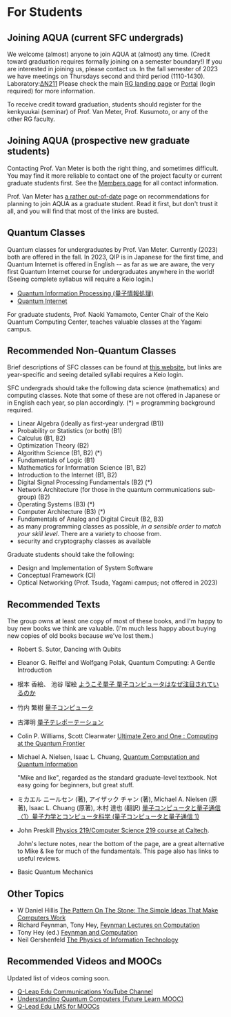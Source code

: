 # For Students

## Joining AQUA (current SFC undergrads)

We welcome (almost) anyone to join AQUA at (almost) any time. (Credit toward graduation requires formally joining on a semester boundary!) If you are interested in joining us, please contact us. In the fall semester of 2023 we have meetings on Thursdays second and third period (1110-1430). Laboratory:[ΔN211](access.html) Please check the main [RG landing page](https://rg.sfc.keio.ac.jp/) or [Portal](https://portal.sfc.wide.ad.jp) (login required) for more information.

To receive credit toward graduation, students should register for the kenkyuukai (seminar) of Prof. Van Meter, Prof. Kusumoto, or any of the other RG faculty.

## Joining AQUA (prospective new graduate students)

Contacting Prof. Van Meter is both the right thing, and sometimes difficult. You may find it more reliable to contact one of the project faculty or current graduate students first. See the [Members page](members) for all contact information.

Prof. Van Meter has [a rather out-of-date](https://web.sfc.keio.ac.jp/~rdv/study.html) page on recommendations for planning to join AQUA as a graduate student. Read it first, but don't trust it all, and you will find that most of the links are busted.

## Quantum Classes

Quantum classes for undergraduates by Prof. Van Meter. Currently (2023) both are offered in the fall. In 2023, QIP is in Japanese for the first time, and Quantum Internet is offered in English -- as far as we are aware, the very first Quantum Internet course for undergraduates anywhere in the world! (Seeing complete syllabus will require a Keio login.)

- [Quantum Information Processing (量子情報処理)](https://syllabus.sfc.keio.ac.jp/courses/2023_35765?locale=en)
- [Quantum Internet](https://syllabus.sfc.keio.ac.jp/courses/2023_47917?locale=en)

For graduate students, Prof. Naoki Yamamoto, Center Chair of the Keio Quantum Computing Center, teaches valuable classes at the Yagami campus.

## Recommended Non-Quantum Classes

Brief descriptions of SFC classes can be found at [this website](https://syllabus.sfc.keio.ac.jp/?locale=en), but links are year-specific and seeing detailed syllabi requires a Keio login.

SFC undergrads should take the following data science (mathematics) and computing classes. Note that some of these are not offered in Japanese or in English each year, so plan accordingly. (*) = programming background required.

- Linear Algebra (ideally as first-year undergrad (B1))
- Probability or Statistics (or both) (B1)
- Calculus (B1, B2)
- Optimization Theory (B2)
- Algorithm Science (B1, B2) (*)
- Fundamentals of Logic (B1)
- Mathematics for Information Science (B1, B2)
- Introduction to the Internet (B1, B2)
- Digital Signal Processing Fundamentals (B2) (*)
- Network Architecture (for those in the quantum communications sub-group) (B2)
- Operating Systems (B3) (*)
- Computer Architecture (B3) (*)
- Fundamentals of Analog and Digital Circuit (B2, B3)
- as many programming classes as possible, _in a sensible order to match your skill level_. There are a variety to choose from.
- security and cryptography classes as available

Graduate students should take the following:

- Design and Implementation of System Software
- Conceptual Framework (CI)
- Optical Networking (Prof. Tsuda, Yagami campus; not offered in 2023)

## Recommended Texts

The group owns at least one copy of most of these books, and I'm happy to buy new books we think are valuable. (I'm much less happy about buying new copies of old books because we've lost them.)

- Robert S. Sutor, Dancing with Qubits
- Eleanor G. Reiffel and Wolfgang Polak, Quantum Computing: A Gentle Introduction
- 根本 香絵、 池谷 瑠絵
  [ようこそ量子 量子コンピュータはなぜ注目されているのか](http://www.amazon.co.jp/%E3%82%88%E3%81%86%E3%81%93%E3%81%9D%E9%87%8F%E5%AD%90-%E9%87%8F%E5%AD%90%E3%82%B3%E3%83%B3%E3%83%94%E3%83%A5%E3%83%BC%E3%82%BF%E3%81%AF%E3%81%AA%E3%81%9C%E6%B3%A8%E7%9B%AE%E3%81%95%E3%82%8C%E3%81%A6%E3%81%84%E3%82%8B%E3%81%AE%E3%81%8B-%E4%B8%B8%E5%96%84%E3%83%A9%E3%82%A4%E3%83%96%E3%83%A9%E3%83%AA%E3%83%BC-%E6%A0%B9%E6%9C%AC-%E9%A6%99%E7%B5%B5/dp/4621053752/ref=sr_1_1?ie=UTF8&qid=1305271484&sr=8-1)
- 竹内 繁樹
  [量子コンピュータ](http://www.amazon.co.jp/%E9%87%8F%E5%AD%90%E3%82%B3%E3%83%B3%E3%83%94%E3%83%A5%E3%83%BC%E3%82%BF-%E3%83%96%E3%83%AB%E3%83%BC%E3%83%90%E3%83%83%E3%82%AF%E3%82%B9-%E7%AB%B9%E5%86%85-%E7%B9%81%E6%A8%B9/dp/4062574691/ref=sr_1_1?ie=UTF8&qid=1305271589&sr=8-1)
- 古澤明
  [量子テレポーテーション](http://www.amazon.co.jp/%E9%87%8F%E5%AD%90%E3%83%86%E3%83%AC%E3%83%9D%E3%83%BC%E3%83%86%E3%83%BC%E3%82%B7%E3%83%A7%E3%83%B3-%E3%83%96%E3%83%AB%E3%83%BC%E3%83%90%E3%83%83%E3%82%AF%E3%82%B9-%E5%8F%A4%E6%BE%A4-%E6%98%8E/dp/4062576481/ref=pd_sim_b_4)
- Colin P. Williams, Scott Clearwater
  [Ultimate Zero and One : Computing at the Quantum Frontier](http://www.amazon.com/Ultimate-Zero-One-Computing-Frontier/dp/0387947698/ref=sr_1_1?ie=UTF8&qid=1305272076&sr=8-1)
- Michael A. Nielsen, Isaac L. Chuang,
  [Quantum Computation and Quantum Information](http://www.amazon.com/Quantum-Computation-Information-Cambridge-Sciences/dp/0521635039/ref=sr_1_1?ie=UTF8&s=books&qid=1305272170&sr=1-1)

  "Mike and Ike", regarded as the standard graduate-level textbook. Not easy going for beginners, but great stuff.

- ミカエル ニールセン (著), アイザック チャン (著), Michael A. Nielsen (原著), Isaac L. Chuang (原著), 木村 達也 (翻訳)
  [量子コンピュータと量子通信〈1〉量子力学とコンピュータ科学 (量子コンピュータと量子通信 1)](http://amzn.asia/fflBf2l)
- John Preskill
  [Physics 219/Computer Science 219 course at Caltech](http://www.theory.caltech.edu/~preskill/ph229/).

  John's lecture notes, near the bottom of the page, are a great alternative to Mike & Ike for much of the fundamentals. This page also has links to useful reviews.

- Basic Quantum Mechanics

## Other Topics

- W Daniel Hillis
  [The Pattern On The Stone: The Simple Ideas That Make Computers Work](http://www.amazon.com/Pattern-Stone-Computers-Science-Masters/dp/046502596X/ref=sr_1_1?s=books&ie=UTF8&qid=1305273026&sr=1-1)
- Richard Feynman, Tony Hey,
  [Feynman Lectures on Computation](http://www.amazon.com/Feynman-Lectures-Computation-Richard-P/dp/B0002D6D1A/ref=sr_1_1?ie=UTF8&s=books&qid=1305272695&sr=1-1)
- Tony Hey (ed.)
  [Feynman and Computation](http://www.amazon.com/Feynman-Computation-Anthony-Hey/dp/081334039X/ref=sr_1_2?ie=UTF8&s=books&qid=1305272695&sr=1-2)
- Neil Gershenfeld
  [The Physics of Information Technology](http://www.amazon.com/Physics-Information-Technology-Cambridge-Sciences/dp/0521580447/ref=sr_1_1?s=books&ie=UTF8&qid=1305273168&sr=1-1)

## Recommended Videos and MOOCs

Updated list of videos coming soon.

- [Q-Leap Edu Communications YouTube Channel](https://www.youtube.com/c/QuantumCommEdu)
- [Understanding Quantum Computers (Future Learn MOOC)](https://www.futurelearn.com/courses/intro-to-quantum-computing)
- [Q-Lead Edu LMS for MOOCs](https://q-leap.lms.nii.ac.jp/auth/shibboleth/login.php?lang=en)
